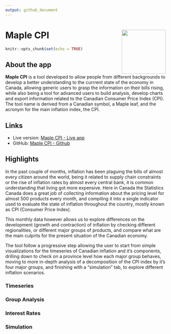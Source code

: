 ```yaml
---
output: github_document
---
```


# Maple CPI <a href='https://paese.shinyapps.io/maple_cpi/'><img src='' align="right" height="138.5" /></a>

```r
knitr::opts_chunk$set(echo = TRUE)
```

## About the app

**Maple CPI** is a tool developed to allow people from different backgrounds to develop a better understanding to the currrent state of the economy in Canada, allowing generic users to grasp the information on their bills rising, while also being a tool for advanced users to build analysis, develop charts and export information related to the Canadian Consumer Price Index (CPI). The tool name is derived from a Canadian symbol, a Maple leaf, and the acronym for the main inflation index, the CPI.

## Links

+ Live version: [Maple CPI - Live app](https://paese.shinyapps.io/maple_cpi/)
<!-- + RStudio cloud: [Maple CPI - RStudio cloud](https://rstudio.cloud/project/123456) -->
+ GitHub: [Maple CPI - Github](https://github.com/paeselhz/maple_cpi)

## Highlights

In the past couple of months, inflation has been plaguing the bills of almost every citizen around the world, being it related to supply chain constraints or the rise of inflation rates by almost every central bank, it is common understanding that living got more expensive. Here in Canada the Statistics Canada does a great job of collecting information about the pricing level for almost 500 products every month, and compiling it into a single indicator used to evaluate the state of inflation throughout the country, mostly known as CPI (Consumer Price Index).

This monthly data however allows us to explore differences on the development (growth and contraction) of inflation by checking different regionalities, or different major groups of products, and compare what are the main culprits for the present situation of the Canadian economy.

The tool follow a progressive step allowing the user to start from simple visualizations for the timeseries of Canadian inflation and it's components, drilling down to check on a province level how each major group behaves, moving to more in-depth analysis of a decomposition of the CPI index by it's four major groups, and finishing with a "simulation" tab, to explore different inflation scenarios.

### Timeseries

### Group Analysis

### Interest Rates

### Simulation


